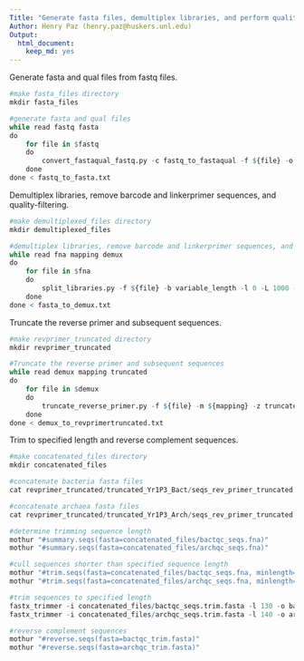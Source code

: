 ```yaml
---
Title: "Generate fasta files, demultiplex libraries, and perform quality-filtering"
Author: Henry Paz (henry.paz@huskers.unl.edu)
Output:
  html_document:
    keep_md: yes
---
```


Generate fasta and qual files from fastq files.

```r
#make fasta_files directory
mkdir fasta_files

#generate fasta and qual files
while read fastq fasta
do
    for file in $fastq
    do
        convert_fastaqual_fastq.py -c fastq_to_fastaqual -f ${file} -o ${fasta}
    done
done < fastq_to_fasta.txt
```

Demultiplex libraries, remove barcode and linkerprimer sequences, and quality-filtering.

```r
#make demultiplexed_files directory
mkdir demultiplexed_files

#demultiplex libraries, remove barcode and linkerprimer sequences, and perform quality-filtering 
while read fna mapping demux
do
    for file in $fna
    do
        split_libraries.py -f ${file} -b variable_length -l 0 -L 1000 -x -M 1 -m ${mapping} -o ${demux}
    done
done < fasta_to_demux.txt
```

Truncate the reverse primer and subsequent sequences.

```r
#make revprimer_truncated directory
mkdir revprimer_truncated

#Truncate the reverse primer and subsequent sequences
while read demux mapping truncated
do
    for file in $demux
    do
        truncate_reverse_primer.py -f ${file} -m ${mapping} -z truncate_only -M 2 -o ${truncated}
    done
done < demux_to_revprimertruncated.txt
```

Trim to specified length and reverse complement sequences.

```r
#make concatenated_files directory
mkdir concatenated_files

#concatenate bacteria fasta files
cat revprimer_truncated/truncated_Yr1P3_Bact/seqs_rev_primer_truncated.fna revprimer_truncated/truncated_Yr1P4_Bact/seqs_rev_primer_truncated.fna revprimer_truncated/truncated_Yr1P1_P8_Bact_redos/seqs_rev_primer_truncated.fna revprimer_truncated/truncated_Yr1P2_Bact/seqs_rev_primer_truncated.fna revprimer_truncated/truncated_Yr1P8_Bact/seqs_rev_primer_truncated.fna > concatenated_files/bactqc_seqs.fna

#concatenate archaea fasta files
cat revprimer_truncated/truncated_Yr1P3_Arch/seqs_rev_primer_truncated.fna revprimer_truncated/truncated_Yr1P4_Arch/seqs_rev_primer_truncated.fna revprimer_truncated/truncated_Yr1P1_8_Arch_redo_purpool/seqs_rev_primer_truncated.fna revprimer_truncated/truncated_Yr1P2_Arch/seqs_rev_primer_truncated.fna revprimer_truncated/truncated_Yr1P8_Arch/seqs_rev_primer_truncated.fna > concatenated_files/archqc_seqs.fna

#determine trimming sequence length
mothur "#summary.seqs(fasta=concatenated_files/bactqc_seqs.fna)"
mothur "#summary.seqs(fasta=concatenated_files/archqc_seqs.fna)"

#cull sequences shorter than specified sequence length
mothur "#trim.seqs(fasta=concatenated_files/bactqc_seqs.fna, minlength=130)"
mothur "#trim.seqs(fasta=concatenated_files/archqc_seqs.fna, minlength=140)"

#trim sequences to specified length
fastx_trimmer -i concatenated_files/bactqc_seqs.trim.fasta -l 130 -o bactqc_trim.fasta
fastx_trimmer -i concatenated_files/archqc_seqs.trim.fasta -l 140 -o archqc_trim.fasta

#reverse complement sequences
mothur "#reverse.seqs(fasta=bactqc_trim.fasta)"
mothur "#reverse.seqs(fasta=archqc_trim.fasta)"
```
